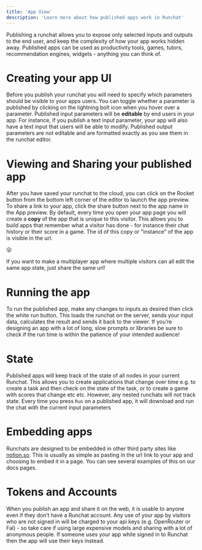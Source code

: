 ```yaml
---
title: 'App View'
description: 'Learn more about how published apps work in Runchat'
---
```

Publishing a runchat allows you to expose only selected inputs and outputs to the end user, and keep the complexity of how your app works hidden away. Published apps can be used as productivity tools, games, tutors, recommendation engines, widgets - anything you can think of.

# Creating your app UI

Before you publish your runchat you will need to specify which parameters should be visible to your apps users. You can toggle whether a parameter is published by clicking on the lightning bolt icon when you hover over a parameter. Published input parameters will be **editable** by end users in your app. For instance, if you publish a text input parameter, your app will also have a text input that users will be able to modify. Published output parameters are not editable and are formatted exactly as you see them in the runchat editor.  

# Viewing and Sharing your published app

After you have saved your runchat to the cloud, you can click on the Rocket button from the bottom left corner of the editor to launch the app preview. To share a link to your app, click the share button next to the app name in the App preview. By default, every time you open your app page you will create a **copy** of the app that is unique to this visitor. This allows you to build apps that remember what a visitor has done - for instance their chat history or their score in a game. The id of this copy or “instance” of the app is visible in the url. 

<Info>
😮

If you want to make a multiplayer app where multiple visitors can all edit the same app state, just share the same url! 

</Info>

# Running the app

To run the published app, make any changes to inputs as desired then click the white run button. This loads the runchat on the server, sends your input data, calculates the result and sends it back to the viewer. If you’re designing an app with a lot of long, slow prompts or libraries be sure to check if the run time is within the patience of your intended audience!

# State

Published apps will keep track of the state of all nodes in your current Runchat. This allows you to create applications that change over time e.g. to create a task and then check on the state of the task, or to create a game with scores that change etc etc. However, any nested runchats will *not* track state. Every time you press `Run` on a published app, it will download and run the chat with the current input parameters

# Embedding apps

Runchats are designed to be embedded in other third party sites like [notion.so](http://notion.so). This is usually as simple as pasting in the url link to your app and choosing to embed it in a page. You can see several examples of this on our docs pages.

# Tokens and Accounts

When you publish an app and share it on the web, it is usable to anyone even if they don’t have a Runchat account. Any use of your app by visitors who are not signed in will be charged to your api keys (e.g. OpenRouter or Fal) - so take care if using large expensive models and sharing with a lot of anonymous people. If someone uses your app while signed in to Runchat then the app will use their keys instead.